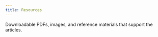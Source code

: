 ```yaml
---
title: Resources
---
```


Downloadable PDFs, images, and reference materials that support the articles.
